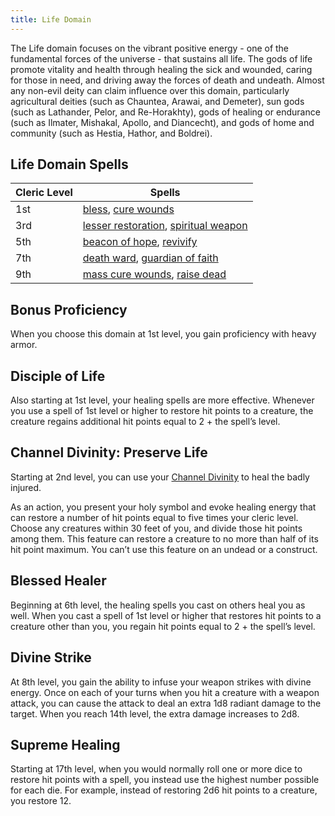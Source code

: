 ```yaml
---
title: Life Domain
---
```


The Life domain focuses on the vibrant positive energy - one of the fundamental forces of the universe - that sustains all life. The gods of life promote vitality and health through healing the sick and wounded, caring for those in need, and driving away the forces of death and undeath. Almost any non-evil deity can claim influence over this domain, particularly agricultural deities (such as Chauntea, Arawai, and Demeter), sun gods (such as Lathander, Pelor, and Re-Horakhty), gods of healing or endurance (such as Ilmater, Mishakal, Apollo, and Diancecht), and gods of home and community (such as Hestia, Hathor, and Boldrei).

## Life Domain Spells

| Cleric Level | Spells                                                                                                                                   |
| ------------ | ---------------------------------------------------------------------------------------------------------------------------------------- |
| 1st          | [bless](/kompendium/dnd5/spells?name=bless), [cure wounds](/kompendium/dnd5/spells?name=cure+wounds)                                     |
| 3rd          | [lesser restoration](/kompendium/dnd5/spells?name=lesser+restoration), [spiritual weapon](/kompendium/dnd5/spells?name=spiritual+weapon) |
| 5th          | [beacon of hope](/kompendium/dnd5/spells?name=beacon+of+hope), [revivify](/kompendium/dnd5/spells?name=revivify)                         |
| 7th          | [death ward](/kompendium/dnd5/spells?name=death+ward), [guardian of faith](/kompendium/dnd5/spells?name=guardian+of+faith)               |
| 9th          | [mass cure wounds](/kompendium/dnd5/spells?name=mass+cure+wounds), [raise dead](/kompendium/dnd5/spells?name=raise+dead)                 |

## Bonus Proficiency

When you choose this domain at 1st level, you gain proficiency with heavy armor.

## Disciple of Life

Also starting at 1st level, your healing spells are more effective. Whenever you use a spell of 1st level or higher to restore hit points to a creature, the creature regains additional hit points equal to 2 + the spell’s level.

## Channel Divinity: Preserve Life

Starting at 2nd level, you can use your [Channel Divinity](/kompendium/dnd5/classes/cleric#channel-divinity) to heal the badly injured.

As an action, you present your holy symbol and evoke healing energy that can restore a number of hit points equal to five times your cleric level. Choose any creatures within 30 feet of you, and divide those hit points among them. This feature can restore a creature to no more than half of its hit point maximum. You can’t use this feature on an undead or a construct.

## Blessed Healer

Beginning at 6th level, the healing spells you cast on others heal you as well. When you cast a spell of 1st level or higher that restores hit points to a creature other than you, you regain hit points equal to 2 + the spell’s level.

## Divine Strike

At 8th level, you gain the ability to infuse your weapon strikes with divine energy. Once on each of your turns when you hit a creature with a weapon attack, you can cause the attack to deal an extra 1d8 radiant damage to the target. When you reach 14th level, the extra damage increases to 2d8.

## Supreme Healing

Starting at 17th level, when you would normally roll one or more dice to restore hit points with a spell, you instead use the highest number possible for each die. For example, instead of restoring 2d6 hit points to a creature, you restore 12.
